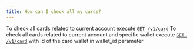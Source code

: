 ```yaml
---
title: How can I check all my cards?
---
```


To check all cards related to current account execute
[`GET /v1/card`](/api-reference/endpoint/get-v1-card) 
To check all cards related to current account and specific wallet execute
[`GET /v1/card`](/api-reference/endpoint/get-v1-card)
with id of the card wallet in wallet_id parameter